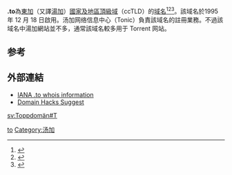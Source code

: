 '''.to'''為[[東加|東加]]（又譯[[湯加|湯加]]）[[國家及地區頂級域|國家及地區頂級域]]（ccTLD）的[[域名|域名]]<ref>{{Cite book|title=常用电脑词语速查手册|last=何弘主编|first=|publisher=西安：西安出版社|date=2000-07|isbn=7-80594-644-2|location=|pages=201-202}}</ref><ref>{{Cite book|title=英德汉广播电视技术词典|last=（德）赫伯特·蒂尔曼（Herbert Tillmann）编；梁瑛等译|first=|publisher=北京：中国广播电视出版社|year=2002|isbn=7-5043-3793-5|location=|pages=440-442}}</ref><ref>{{Cite book|title=大学计算机基础|last=刘丕娥主编|first=|publisher=哈尔滨：哈尔滨工业大学出版社|year=2010|isbn=978-7-5603-3056-3|location=|pages=342-345}}</ref>。該域名於1995 年 12 月 18 日啟用。汤加网络信息中心（Tonic）負責該域名的註冊業務。不過該域名中湯加網站並不多，通常該域名較多用于 Torrent 网站。

== 参考 ==
{{reflist}}

== 外部連結 ==
* [http://www.iana.org/root-whois/to.htm IANA .to whois information]{{Wayback|url=http://www.iana.org/root-whois/to.htm |date=20060629080916 }}
* [http://xona.com/domainhacks/suggest/ato.htm Domain Hacks Suggest]{{Wayback|url=http://xona.com/domainhacks/suggest/ato.htm |date=20060315152711 }}

{{CcTLD}}
{{Internet-stub}}

[[Category:國家及地區頂級域|to]]
[[Category:汤加|Category:汤加]]

[[sv:Toppdomän#T|sv:Toppdomän#T]]